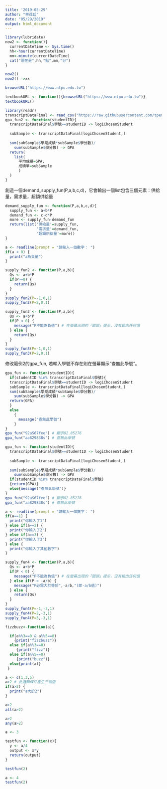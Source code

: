 ```yaml
---
title: '2019-05-29'
author: "林茂廷"
date: "05/29/2019"
output: html_document
---
```



```r
library(lubridate)
now2 <- function(){
  currentDateTime <- Sys.time()
  hh<-hour(currentDateTime)
  mm<-minute(currentDateTime)
  cat("現在是",hh,"點",mm,"分")
}
```
```r
now2()
now2() ->xx
```

```r
browseURL("https://www.ntpu.edu.tw")
```
```r
textbookURL <- function(){browseURL("https://www.ntpu.edu.tw")}
textbookURL()
```

```r

library(readr)
transcriptDataFinal <- read_csv("https://raw.githubusercontent.com/tpemartin/github-data/master/transcriptDataFinal.csv")
gpa_fun2 <- function(studentID){
  transcriptDataFinal$學號==studentID -> logiChosenStudent
  
  subSample <- transcriptDataFinal[logiChosenStudent,]
  
  sum(subSample$學期成績*subSample$學分數)/
    sum(subSample$學分數) -> GPA
  return(
    list(
      平均成績=GPA,
      成績單=subSample
      )
  )
}
```
創造一個demand_supply_fun(P,a,b,c,d)，它會輸出一個list包含三個元素：供給量，需求量，超額供給量
```r


demand_supply_fun <- function(P,a,b,c,d){
  supply_fun <- a+b*P
  demand_fun <- c-d*P
  more <- supply_fun-demand_fun
  return(list('供給量'=supply_fun,
              '需求量'=demand_fun,
              '超額供給量'=more))
}


```

```r
a <- readline(prompt = "請輸入一個數字： ")
if(a < 0) {
  print("a為負值")
}
```
```r
supply_fun2 <- function(P,a,b){
  Qs <- a+b*P
  if(P>=0) {
    return(Qs)
  }
}
supply_fun2(P=-1,0,1)
supply_fun2(P=2,0,1)
```
```r
supply_fun3 <- function(P,a,b){
  Qs <- a+b*P
  if(P < 0) {
    message("P不能為負值") # 在螢幕出現的「錯誤」提示，沒有輸出任何值
  } else {
    return(Qs)
  }
}
supply_fun3(P=-1,0,1)
supply_fun3(P=2,0,1)
```
修改範例2的gpa_fun, 若輸入學號不存在則在螢幕顯示“查無此學號”。
```r

gpa_fun <- function(studentID){
  if(studentID %in% transcriptDataFinal$學號){
  transcriptDataFinal$學號==studentID -> logiChosenStudent
  subSample <- transcriptDataFinal[logiChosenStudent,]
  sum(subSample$學期成績*subSample$學分數)/
    sum(subSample$學分數) -> GPA
  return(GPA)
  }
  else
    {
      message("查無此學號")
    }
}
gpa_fun("92aS67fee") # 顯示82.85276
gpa_fun("aa829838s") # 查無此學號
```
```r

gpa_fun <- function(studentID){
  transcriptDataFinal$學號==studentID -> logiChosenStudent
  
  subSample <- transcriptDataFinal[logiChosenStudent,]
  
  sum(subSample$學期成績*subSample$學分數)/
    sum(subSample$學分數) -> GPA
  if(studentID %in% transcriptDataFinal$學號)
  {return(GPA)}
  else{message("查無此學號")}
}
gpa_fun("92aS67fee") # 顯示82.85276
gpa_fun("aa829838s") # 查無此學號

```
```r
a <- readline(prompt = "請輸入一個數字： ")
if(a==1) {
  print("你輸入了1")
} else if(a==2) {
  print("你輸入了2")
} else if(a==3) {
  print("你輸入了3")
} else {
  print("你輸入了其他數字")
}
```

```r
supply_fun4 <- function(P,a,b){
  Qs <- a+b*P
  if(P < 0) {
    message("P不能為負值") # 在螢幕出現的「錯誤」提示，沒有輸出任何值
  } else if(P < -a/b) {
    message("P必需大於等於",-a/b,"(即-a/b值)")
  } else {
    return(Qs)
  }
}
supply_fun4(P=-1,-3,1)
supply_fun4(P=2,-3,1)
supply_fun4(P=3,-3,1)
```

```r
fizzbuzz<-function(a){

  if(a%%3==0 & a%%5==0)
    {print("fizzbuzz")}
  else if(a%%3==0)
     {print("fizz")}
  else if(a%%5==0)
     {print("buzz")}
  else{print(a)}
 }
```

```r
a <- c(1,3,5)
a>2 # 此邏輯條件產生三個值
if(a>2) {
  print("a大於2")
}
```

```r
a>2
all(a>2)
```

```r
a>2
any(a>2)
```
```r
a <- 3

testfun <- function(x){
  y <- a/4
  output <- x*y
  return(output)
}

testfun(2)

a <- 4
testfun(2)
```

